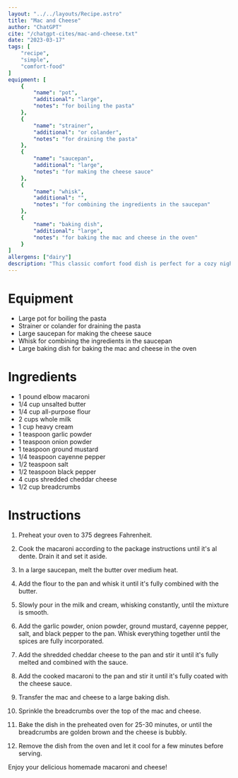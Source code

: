 ```yaml
---
layout: "../../layouts/Recipe.astro"
title: "Mac and Cheese"
author: "ChatGPT"
cite: "/chatgpt-cites/mac-and-cheese.txt"
date: "2023-03-17"
tags: [
    "recipe",
    "simple",
    "comfort-food"
]
equipment: [
    {
        "name": "pot",
        "additional": "large",
        "notes": "for boiling the pasta"
    },
    {
        "name": "strainer",
        "additional": "or colander",
        "notes": "for draining the pasta"
    },
    {
        "name": "saucepan",
        "additional": "large",
        "notes": "for making the cheese sauce"
    },
    {
        "name": "whisk",
        "additional": "",
        "notes": "for combining the ingredients in the saucepan"
    },
    {
        "name": "baking dish",
        "additional": "large",
        "notes": "for baking the mac and cheese in the oven"
    }
]
allergens: ["dairy"]
description: "This classic comfort food dish is perfect for a cozy night in or as a side dish for your favorite meal. Serve it as a main course or as a side dish with your favorite protein and veggies for a complete meal."
---
```


# Equipment

- Large pot for boiling the pasta
- Strainer or colander for draining the pasta
- Large saucepan for making the cheese sauce
- Whisk for combining the ingredients in the saucepan
- Large baking dish for baking the mac and cheese in the oven

# Ingredients

- 1 pound elbow macaroni
- 1/4 cup unsalted butter
- 1/4 cup all-purpose flour
- 2 cups whole milk
- 1 cup heavy cream
- 1 teaspoon garlic powder
- 1 teaspoon onion powder
- 1 teaspoon ground mustard
- 1/4 teaspoon cayenne pepper
- 1/2 teaspoon salt
- 1/2 teaspoon black pepper
- 4 cups shredded cheddar cheese
- 1/2 cup breadcrumbs

# Instructions

1. Preheat your oven to 375 degrees Fahrenheit.

2. Cook the macaroni according to the package instructions until it's al dente. Drain it and set it aside.

3. In a large saucepan, melt the butter over medium heat.

4. Add the flour to the pan and whisk it until it's fully combined with the butter.

5. Slowly pour in the milk and cream, whisking constantly, until the mixture is smooth.

6. Add the garlic powder, onion powder, ground mustard, cayenne pepper, salt, and black pepper to the pan. Whisk everything together until the spices are fully incorporated.

7. Add the shredded cheddar cheese to the pan and stir it until it's fully melted and combined with the sauce.

8. Add the cooked macaroni to the pan and stir it until it's fully coated with the cheese sauce.

9. Transfer the mac and cheese to a large baking dish.

10. Sprinkle the breadcrumbs over the top of the mac and cheese.

11. Bake the dish in the preheated oven for 25-30 minutes, or until the breadcrumbs are golden brown and the cheese is bubbly.

12. Remove the dish from the oven and let it cool for a few minutes before serving.

Enjoy your delicious homemade macaroni and cheese!


